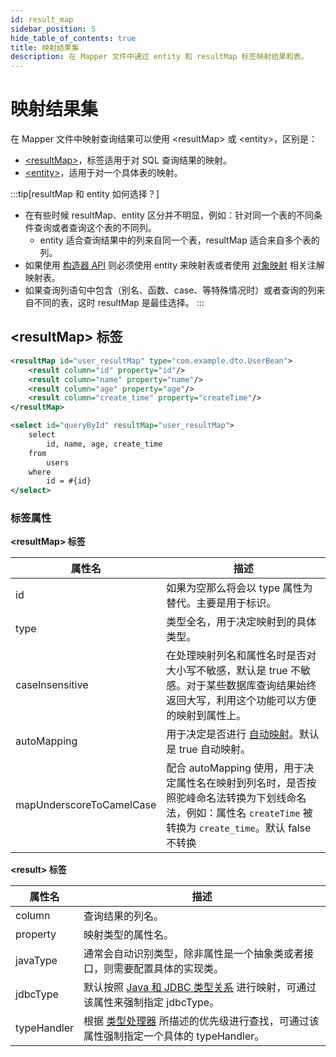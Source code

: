 ```yaml
---
id: result_map
sidebar_position: 5
hide_table_of_contents: true
title: 映射结果集
description: 在 Mapper 文件中通过 entity 和 resultMap 标签映射结果和表。
---
```


# 映射结果集

在 Mapper 文件中映射查询结果可以使用 &lt;resultMap&gt; 或 &lt;entity&gt;，区别是：
- [&lt;resultMap&gt;](./result_map)，标签适用于对 SQL 查询结果的映射。
- [&lt;entity&gt;](./entity_map)，适用于对一个具体表的映射。

:::tip[resultMap 和 entity 如何选择？]
- 在有些时候 resultMap、entity 区分并不明显，例如：针对同一个表的不同条件查询或者查询这个表的不同列。
  - entity 适合查询结果中的列来自同一个表，resultMap 适合来自多个表的列。
- 如果使用 [构造器 API](../../api/wrapper_api) 则必须使用 entity 来映射表或者使用 [对象映射](../mapping/about) 相关注解映射表。
- 如果查询列语句中包含（别名、函数、case、等特殊情况时）或者查询的列来自不同的表，这时 resultMap 是最佳选择。
:::

## &lt;resultMap&gt; 标签

```xml title='定义和使用 resultMap'
<resultMap id="user_resultMap" type="com.example.dto.UserBean">
    <result column="id" property="id"/>
    <result column="name" property="name"/>
    <result column="age" property="age"/>
    <result column="create_time" property="createTime"/>
</resultMap>

<select id="queryById" resultMap="user_resultMap">
    select
        id, name, age, create_time
    from
        users
    where
        id = #{id}
</select>
```

### 标签属性

**&lt;resultMap&gt; 标签**

| 属性名                      | 描述                                                                                                                 |
|--------------------------|--------------------------------------------------------------------------------------------------------------------|
| id                       | <TagGray/> 如果为空那么将会以 type 属性为替代。主要是用于标识。                                                                           |
| type                     | <TagRed/> 类型全名，用于决定映射到的具体类型。                                                                                       |
| caseInsensitive          | <TagGray/> 在处理映射列名和属性名时是否对大小写不敏感，默认是 true 不敏感。对于某些数据库查询结果始终返回大写，利用这个功能可以方便的映射到属性上。                                 |
| autoMapping              | <TagGray/> 用于决定是否进行 [自动映射](./automapping)。默认是 true 自动映射。                                                           |
| mapUnderscoreToCamelCase | <TagGray/> 配合 autoMapping 使用，用于决定属性名在映射到列名时，是否按照驼峰命名法转换为下划线命名法，例如：属性名 `createTime` 被转换为 `create_time`。默认 false 不转换 |

**&lt;result&gt; 标签**

| 属性名         | 描述                                                                                   |
|-------------|--------------------------------------------------------------------------------------|
| column      | <TagRed/> 查询结果的列名。                                                                   |
| property    | <TagRed/> 映射类型的属性名。                                                                  |
| javaType    | <TagGray/> 通常会自动识别类型，除非属性是一个抽象类或者接口，则需要配置具体的实现类。                                     |
| jdbcType    | <TagGray/> 默认按照 [Java 和 JDBC 类型关系](../../types/java-jdbc) 进行映射，可通过该属性来强制指定 jdbcType。 |
| typeHandler | <TagGray/> 根据 [类型处理器](../../types/about) 所描述的优先级进行查找，可通过该属性强制指定一个具体的 typeHandler。    |
